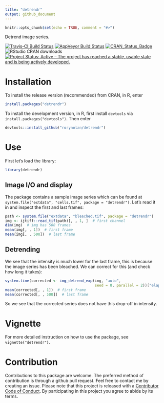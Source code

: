 ```yaml
---
title: "detrendr"
output: github_document
---
```


```r
knitr::opts_chunk$set(echo = TRUE, comment = "#>")
```

Detrend image series.

[![Travis-CI Build Status](https://travis-ci.org/rorynolan/detrendr.svg?branch=master)](https://travis-ci.org/rorynolan/detrendr)
[![AppVeyor Build Status](https://ci.appveyor.com/api/projects/status/github/rorynolan/detrendr?branch=master&svg=true)](https://ci.appveyor.com/project/rorynolan/detrendr)
[![CRAN_Status_Badge](http://www.r-pkg.org/badges/version/detrendr)](https://cran.r-project.org/package=detrendr)
![RStudio CRAN downloads](http://cranlogs.r-pkg.org/badges/grand-total/detrendr)
[![Project Status: Active – The project has reached a stable, usable state and is being actively developed.](http://www.repostatus.org/badges/latest/active.svg)](http://www.repostatus.org/#active)

# Installation
To install the release version (recommended) from CRAN, in R, enter
```r
install.packages("detrendr")
```
To install the development version, in R, first install `devtools` via `install.packages("devtools")`. Then enter
```r
devtools::install_github("rorynolan/detrendr")
```

# Use 

First let's load the library: 
```r
library(detrendr)
```

## Image I/O and display
The package contains a sample image series which can be found at `system.file("extdata", "cells.tif", package = "detrendr")`. Let's read it in and inspect the first and last frames:
```r
path <- system.file("extdata", "bleached.tif", package = "detrendr")
img <- ijtiff::read_tif(path)[, , 1, ]  # first channel
dim(img)  # img has 500 frames
mean(img[, , 1])  # first frame
mean(img[, , 500])  # last frame
```

## Detrending
We see that the intensity is much lower for the last frame, this is because the image series has been bleached. We can correct for this (and check how long it takes):
```r
system.time(corrected <- img_detrend_exp(img, "auto", 
                                         seed = 0, parallel = 2))["elapsed"]
mean(corrected[, , 1])  # first frame
mean(corrected[, , 500])  # last frame
```

So we see that the corrected series does not have this drop-off in intensity. 

# Vignette
For more detailed instruction on how to use the package, see `vignette("detrendr")`.

# Contribution
Contributions to this package are welcome. The preferred method of contribution is through a github pull request. Feel free to contact me by creating an issue. Please note that this project is released with a [Contributor Code of Conduct](CONDUCT.md). By participating in this project you agree to abide by its terms.
